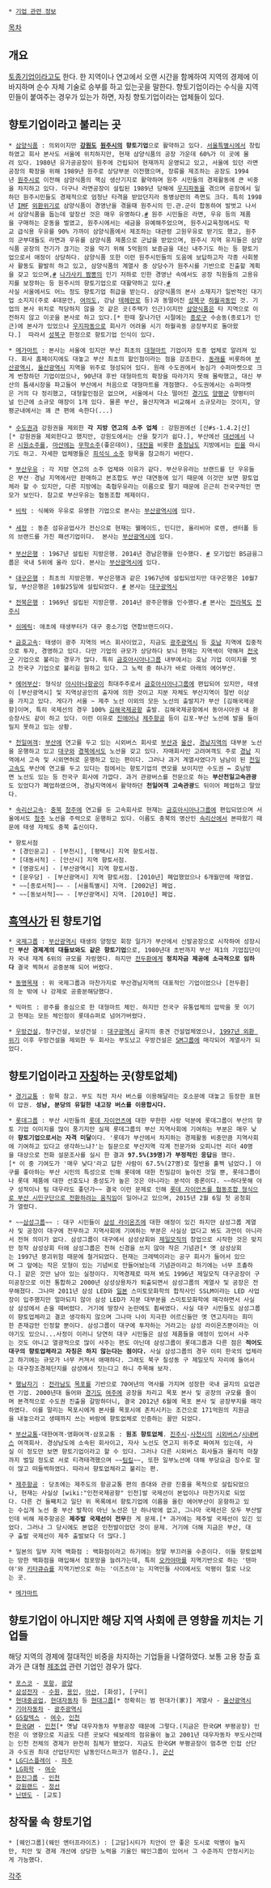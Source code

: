  * [[기업 관련 정보]]

[[목차]]
== 개요 ==
[[토종기업]]이라고도 한다. 한 지역이나 연고에서 오랜 시간을 함께하여 지역의 경제에 이바지하며 순수 자체 기술로 승부를 하고 있는곳을 말한다. 향토기업이라는 수식을 지역민들이 붙여주는 경우가 있는가 하면, 자칭 향토기업이라는 업체들이 있다. 

== 향토기업이라고 불리는 곳 ==
 * [[삼양식품]] : 의외이지만 '''[[강원도]] [[원주시]]의 향토기업'''으로 활약하고 있다. [[서울특별시]]에서 창립하였고 회사 본사도 서울에 위치하지만, 현재 삼양식품의 공장 가운데 60%가 이 곳에 몰려 있다. 1980년 유가공공장이 원주에 건립되어 현재까지 운영되고 있고, 서울에 있던 라면공장의 확장을 위해 1989년 원주로 상당부분 이전했으며, 장류를 제조하는 공장도 1994년 [[원주시]]로 이전해 삼양식품의 핵심 생산기지로 활약하며 원주 시민들의 경제활동에 큰 비중을 차지하고 있다. 더구나 라면공장이 설립된 1989년 당해에 [[우지파동]]을 겪으며 공장에서 일하던 원주시민들도 경제적으로 엄청난 타격을 받았던지라 동병상련의 측면도 크다. 특히 1998년 [[IMF]] [[외환위기]]로 삼양식품이 경영난을 겪을때 원주시의 민.관.군이 합동하여 발벗고 나서서 삼양식품을 돕는데 앞장선 것은 매우 유명하다.[http://legacy.h21.hani.co.kr/h21/data/L980216/1p9h2g03.html #] 원주 시민들은 라면, 우유 등의 제품을 구매하는 운동을 벌였고, 원주시에서는 세금을 유예해주었으며, 원주시교육청에서도 학교 급식용 우유를 90% 가까이 삼양식품에서 제조하는 대관령 고원우유로 받기도 했고, 원주의 군부대들도 라면과 우유를 삼양식품 제품으로 군납을 받았으며, 원주시 지역 유지들은 삼양식품 공장의 전기가 끊기는 것을 막기 위해 5억원의 보증금을 대신 내주기도 하는 등 향토기업으로서 애정이 상당하다. 삼양식품 또한 이런 원주시민들의 도움에 보답하고자 각종 사회봉사 활동도 활발히 하고 있고, 삼양식품의 계열사 중 상당수가 원주시를 기반으로 진출할 계획을 갖고 있으며,[http://m.wonjutoday.co.kr/articleView.html?idxno=66451&menu=2 #] [[나가사키 짬뽕]]의 인기 저하로 인한 경영난 속에서도 공장 직원들의 고용유지를 보장하는 등 원주시의 향토기업으로 대활약하고 있다.[http://wonjucci.korcham.net/subMenu01.cci?searchType=ALL&searchWord=&list_start_date=&list_end_date=&pageSize=&branch_id=&branch_child_id=&pageNum=1&list_show_answer=N&menuId=762&subMenuId=3600&communityKey=B1046&boardId=99&act=VIEW #]  
 사실 서울에서도 어느 정도 향토기업 취급을 받는다. 삼양식품의 본사 소재지가 일반적인 대기업 소지지(주로 4대문안, [[여의도]], 강남 [[테헤란로]] 등)과 동떨어진 [[성북구]] [[하월곡동]]인 것. 기업의 본사 위치로 적당하지 않을 것 같은 곳(주택가 인근)이지만 [[삼양식품]]은 타 지역으로 이전하지 않고 이곳을 본사로 하고 있다.[* 한때 잘나가던 시절에는 [[종로구]] 수송동(종로1가 인근)에 본사가 있었으나 [[우지파동]]으로 회사가 어려울 시기 하월곡동 공장부지로 돌아왔다.]  따라서 [[성북구]] 한정으로 향토기업 인식이 있다.

 * [[메가마트]] : 본사는 서울에 있지만 부산 최초의 [[대형마트]] 기업이자 토종 업체로 알려져 있다. 회사 홈페이지에도 대놓고 부산 최초의 할인점이라는 점을 강조한다. [[동래]]를 비롯하여 [[부산광역시]], [[울산광역시]] 지역을 위주로 형성되어 있다. 원래 수도권에서 농심가 수퍼마켓으로 크게 번창하던 기업이었으나, 90년대 후반 대형마트의 확장을 따라가지 못해 몰락했고, 대신 부산의 틈새시장을 파고들어 부산에서 처음으로 대형마트를 개점했다. 수도권에서는 슈퍼마켓은 거의 다 정리했고, 대형할인점은 없으며, 서울에서 다소 떨어진 [[경기도]] [[양평]]군 양평터미널 인근에 소규모 매장이 1개 있다. 물론 부산, 울산지역과 비교해서 소규모라는 것이지, 양평군내에서는 꽤 큰 편에 속한다(...)
 
 * [[수도권]]과 강원권을 제외한 '''각 지방 연고의 소주 업체''' : 강원권에선 [산#s-1.4.2|산][* 강원권을 제외한다고 했지만, 강원도에서는 산을 찾기가 쉽다.], 부산에선 [[대선]]에서 나온 [[시원소주]]를, [[마산]]에는 [[무학]]소주(좋은데이), [[대전]]을 비롯한 [[충청남도]] 지방에서는 [[린]]을 마시기도 하고. 자세한 업체명들은 [[희석식 소주]] 항목을 참고하기 바란다.

 * [[부산우유]] : 각 지방 연고의 소주 업체와 이유가 같다. 부산우유라는 브랜드를 단 우유들은 부산ㆍ경남 지역에서만 판매하고 본조합도 부산 대연동에 있기 때문에 이것만 보면 향토업체라 할 수 있지만, 다른 지방에는 축협우유라는 이름으로 팔기 때문에 은근히 전국구적인 면모가 보인다. 참고로 부산우유는 협동조합 체제이다.

 * [[비락]] : 식혜와 우유로 유명한 기업으로 본사는 [[부산광역시]]에 있다.
 
 * [[세정]] : 동춘 섬유공업사가 전신으로 현재는 웰메이드, 인디안, 올리비아 로렌, 센터폴 등의 브랜드를 가진 패션기업이다.  본사는 [[부산광역시]]에 있다.
 
 * [[부산은행]] : 1967년 설립된 지방은행. 2014년 경남은행을 인수했다. [http://news.newsway.co.kr/view.php?tp=1&ud=2015020608144813437&md=20150206084121_AO #] 모기업인 BS금융그룹은 국내 5위에 올라 있다. 본사는 [[부산광역시]]에 있다.

 * [[대구은행]] : 최초의 지방은행. 부산은행과 같은 1967년에 설립되었지만 대구은행은 10월7일, 부산은행은 10월25일에 설립되었다. [http://www.fntimes.com/paper/old_view.aspx?num=0220101206041 #] 본사는 [[대구광역시]]

 * [[전북은행]] : 1969년 설립된 지방은행. 2014년 광주은행을 인수했다.[http://www.edaily.co.kr/news/NewsRead.edy?SCD=JA21&newsid=02735526606251608&DCD=A00102&OutLnkChk=Y #] 본사는 [[전라북도]] [[전주시]]

 * [[쉬메릭]]: 애초에 태생부터가 대구 중소기업 연합브랜드이다.

 * [[금호고속]]: 태생이 광주 지역의 버스 회사이었고, 지금도 [[광주광역시]] 등 [[호남]] 지역에 집중적으로 투자, 경영하고 있다. 다만 기업의 규모가 상당하다 보니 현재는 지역색이 약해져 [[전국구]] 기업으로 불리는 경우가 많다. 특히 [[금호아시아나그룹]] 내부에서는 호남 기업 이미지를 벗고 전국구 기업으로 불리길 원하고 있다. 그 노력 중 하나가 바로 아래의 에어부산.

 * [[에어부산]]: 형식상 [[아시아나항공]]이 최대주주로서 [[금호아시아나그룹]]에 편입되어 있지만, 태생이 [부산광역시] 및 지역상공인의 출자에 의한 것이고 지분 자체도 부산지역이 절반 이상을 가지고 있다. 게다가 서울 ~ 제주 노선 이외의 모든 노선의 출발지가 부산 [김해국제공항]이며, 특히 국제선의 경우 100% [[김해국제공항]] 출발. 김해국제공항에서 동아시아권 내 환승장사도 같이 하고 있다. 이런 이유로 [[진에어]]나 [[제주항공]] 등이 김포-부산 노선에 발을 들이밀지 못하고 있는 상황. 

 * [[천일여객]]: [[부산]]에 연고를 두고 있는 시외버스 회사로 [[부산]]과 [[울산]], [[경남]]지역의 대부분 노선을 운행하고 있고 [[대구]]와 [[경북]]에서도 노선을 갖고 있다. 자매회사인 고려여객도 주로 [[경남]] 지역에서 고속 및 시외면허로 운행하고 있는 편이다. 그러나 과거 계열사였다가 남남이 된 [[천일고속]]도 부산에 연고를 두고 있다는 점에서는 향토기업의 면모를 보이지만 수도권 ↔ 호남방면 노선도 있는 등 전국구 회사에 가깝다. 과거 관광버스를 전문으로 하는 '''부산천일고속관광'''도 있었다가 폐업하였으며, 경남지역에서 활약하던 '''천일여객 고속관광'''도 뒤이어 폐업하고 말았다.

 * [[속리산고속]]: [[충북]] [[청주]]에 연고를 둔 고속회사로 현재는 [[금호아시아나그룹]]에 편입되었으며 서울에서도 [[청주]] 노선을 주력으로 운행하고 있다. 이름도 충북의 명산인 [[속리산]]에서 본따왔기 때문에 태생 자체도 충북 출신이다.

 * 향토서점
  * [경인문고] - [부천시], [평택시] 지역 향토서점.
  * [대동서적] - [안산시] 지역 향토서점.
  * [영광도서] - [부산광역시] 지역 향토서점.
  * [문우당] - [부산광역시] 지역 향토서점. [2010년] 폐업했었으나 6개월만에 재영업. 
  * ~~[종로서적]~~ - [서울특별시] 지역. [2002년] 폐업.
  * ~~[동보서적]~~ - [부산광역시] 지역. [2010년] 폐업.
== [[흑역사]]가 된 향토기업 ==
 * [[국제그룹]] : [[부산광역시]] 태생의 양정모 회장 일가가 부산에서 신발공장으로 시작하여 성장시킨 '''부산 경제계의 대들보와도 같은 향토기업'''으로, 1980년대 초반까지 부산 제1의 기업집단이자 국내 재계 6위의 규모를 자랑했다. 하지만 [[전두환]]에게 '''정치자금 제공에 소극적으로 임하다''' 결국 찍혀서 공중분해 되어 버렸다.

 * [[동명목재]] : 위 국제그룹과 마찬가지로 부산경남지역의 대표적인 기업이었으나 [전두환]의 눈 밖에 나 강제로 공중분해당했다.

 * 빅마트 : 광주를 중심으로 한 대형마트 체인. 하지만 전국구 유통업체의 압박을 못 이기고 현재는 모든 체인점이 롯데슈퍼로 넘어가버렸다.

 * [[우방]]건설, 청구건설, 보성건설 : [[대구광역시]] 굴지의 중견 건설업체였으나, [[1997년 외환 위기]] 이후 우방건설을 제외한 두 회사는 부도났고 우방건설은 [[SM]]그룹에 매각되어 계열사가 되었다. 

== 향토기업이라고 '''[[자칭]]'''하는 곳(향토'''없'''체) ==
 * [[경기교통]] : 항목 참고. 부도 직전 자사 버스를 이용해달라는 호소문에 대놓고 등장한 표현이 압권. '''성남, 분당의 유일한 내고장 버스를 이용합시다.'''

 * [[롯데그룹]] : 부산 시민들의 [[롯데 자이언츠]]에 대한 무한한 사랑 덕분에 롯데그룹이 부산의 향토 기업 이미지를 많이 풍기지만 실제 롯데그룹의 부산 지역사회에 기여하는 부분은 매우 낮아 '''향토기업으로서는 자격 미달'''이다. '롯데가 부산에서 차지하는 경제활동 비중만큼 지역사회에 기여하고 있다고 생각하느냐?'는 질문으로 부산지역 각계 전문가와 오피니언 리더 40명을 대상으로 전화 설문조사를 실시 한 결과 '''97.5%(39명)가 부정적인 응답'''을 했다.[* 이 중 기여도가 '매우 낮다'라고 답한 사람이 67.5%(27명)로 절반을 훌쩍 넘었다.] 야구를 좋아하는 부산 시민의 특성으로 인해 롯데에 대한 친밀감이 높아진 것일 뿐, 롯데그룹이나 롯데 제품에 대한 선호도나 충성도가 높은 것은 아니라는 분석이 중론이다. ~~하다못해 야구 성적이나 팀 대우라도 좋던가~~ 결국 이런 문제로 인해 [http://www.yonhapnews.co.kr/bulletin/2015/02/03/0200000000AKR20150203082200051.HTML 롯데 자이언츠를 협동조합 형식으로 부산 시민구단으로 전환하려는 움직임]이 일어나고 있으며, 2015년 2월 6일 첫 공청회가 열렸다.

 * ~~[[삼성그룹]]~~ : 대구 시민들이 [[삼성 라이온즈]]에 대한 애정이 있긴 하지만 삼성그룹 계열사 및 공장이 대구에 전무하고 지역사회에 기여하는 부분은 사실상 없다고 봐도 과언이 아니라서 전혀 의미가 없다. 삼성그룹이 대구에서 삼성상회와 [[제일모직]]의 창업으로 시작한 것은 맞지만 정작 삼성상회 터에 삼성그룹은 전혀 신경을 쓰지 않아 작은 기념관[* 옛 삼성상회는 1997년 붕괴위험 때문에 철거되었다. 현재는 크레텍이라는 공구 회사가 들어서 있으며 그 앞에는 작은 모형이 있는 기념비로 만들어놨는데 기념관이라고 하기에는 너무 조촐하다.] 같은 것만 남아 있는 실정이다. 지역경제로 따져 봐도 1996년 제일모직 대구공장이 구미공장으로 이전 통합하고 2000년 삼성상용차가 퇴출되면서 삼성그룹의 계열사 및 공장은 전무해졌다. 그나마 2011년 삼성 LED와 [[일본]] 스미토모화학의 합작사인 SSLM이라는 LED 사업장이 입주했지만 얼마되지 않아 삼성 LED가 지분 대부분을 스미토모화학에 매각하면서 사실상 삼성에서 손을 떼버렸다. 거기에 땅장사 논란에도 휩싸였다. 사실 대구 시민들도 삼성그룹이 향토업체라고 결코 생각하지 않으며 그나마 나이 지극한 어르신들만 옛 연고지라는 희미한 존재감만 인정할 뿐이다. 삼성그룹이 대구에 투자하는 거라고는 삼성 라이온즈뿐이라는 이야기도 있으니...사정이 이러니 당연히 대구 시민들은 삼성 제품들을 애정이 있어서 사주는 것도 아니고 열광적으로 많이 사주는 편도 아닌데 삼성그룹이 롯데그룹과 다른 점은 '''적어도 대구의 향토업체라고 자칭은 하지 않는다는 점이다.''' 사실 삼성그룹의 경우 이미 한국의 업체라고 하기에는 규모가 너무 커져서 애매하다. 그래도 북구 칠성동 구 제일모직 자리에 들어서는 대구창조경제단지를 삼성에서 짓는다고 하니 주목해 보자.

 * [[행남자기]] : [[전라남도]] [[목포]]를 기반으로 70여년의 역사를 가지며 성장한 국내 굴지의 요업관련 기업. 2000년대 들어와 [[경기도]] [[여주]]에 공장을 차리고 목포 본사 및 공장의 규모를 줄이며 본격적으로 수도권 진출을 갈망하더니, 결국 2012년 6월에 목포 본사 및 공장부지를 매각하였다. 이를 말리는 목포시에게 본사를 목포시에 존치시키는 조건으로 171억원의 지원금을 내놓으라고 생떼까지 쓰는 바람에 향토없체로 인증하는 꼴만 되었다. 

 * [[부산교통]]·대한여객·영화여객·삼포교통 : '''원조 향토없체'''. [[진주시]]-[[사천시]]의 [[시외버스]]/[[시내버스]] 여객회사. 경상남도에 소속된 회사이고, 자사 노선도 연고지 위주로 짜여져 있는데, 사실 이 정도만 보면 향토기업이라고 할 수 있다. 그러나 다른 시외버스 회사들과 물리적 마찰까지 벌일 정도로 서로 티격태격했으며 ~~[[팀킬]]~~, 또한 일부노선에 대해 부당요금 징수로 말이 많고 떠들썩하였다. 따라서 향토없체라고 불리는 편.

 * [[제주항공]] : 당초에는 제주도의 항공교통 편의 증대와 관광 진흥을 목적으로 설립되었으나, 현재는 사실상 [wiki:"인천국제공항" 인천]발 국제선이 본업이나 마찬가지로 되었다. 다른 건 둘째치고 일단 위 목록에서 향토기업에 이름을 올린 에어부산이 운항하고 있는 수십개 노선 중 부산 발착이 아닌 노선은 단 하나밖에 없고, 그나마 국제선은 모두 부산발인데 비해 제주항공은 '''제주발 국제선이 전무'''한 게 문제.[* 과거에는 제주발 국제선이 있긴 있었다. 그러나 그 당시에도 본업은 인천발이었던 것이 문제. 거기에 더해 지금은 부산, 대구 출발 국제선이 제주 출발보다 더 많다.]

 * 일본의 일부 지역 백화점 : 백화점이라고 하기에는 정말 부끄러울 수준이다. 이들 향토없체는 망한 백화점을 매입해서 점포망을 늘려가는데, 특히 [[오카야마]]를 지역기반으로 하는 '텐마야'와 [[키타큐슈]]를 지역기반으로 하는 '이즈츠야'는 지역민들 사이에서도 악평이 절로 나오는 곳.

 * [[메가마트]]

== 향토기업이 아니지만 해당 지역 사회에 큰 영향을 끼치는 기업들 ==
해당 지역의 경제에 절대적인 비중을 차지하는 기업들을 나열하였다. 보통 고용 창출 효과가 큰 대형 [[제조업]] 관련 기업인 경우가 많다.

 * [[포스코]] - [[포항]], [[광양]]
 * [[삼성전자]] - [[수원]], [[용인]], [[아산]], [화성], [구미]
 * [[현대중공업]], [[현대자동차]] 등 [[현대그룹]][* 정확히는 범 현대가(家)] 계열사 - [[울산광역시]]
 * [[기아자동차]] - [[광주광역시]] 
 * [[GS칼텍스]] - [[여수]], [[인천]]
 * [[한국GM]] - [[인천]][* 옛날 대우자동차 부평공장 때문에 그렇다.(지금은 한국GM 부평공장) 인천은 이 영향으로 지금도 다른 곳보다 쉐보레의 점유율이 높고 2001년 대우자동차 부도사건때는 인천 전체의 경제가 완전히 침체가 됐었다. 지금도 한국GM 부평공장이 멈추면 인접 산단과 수도권 최대 산업단지인 남동인더스파크가 멈춘다.], [[군산]]
 * [[LG디스플레이]] - [[파주]]
 * [[LG화학]] - [[여수]]
 * [[한진그룹]] - [[인천]]
 * [[강원랜드]] - [[정선]]
 * [[닌텐도]] - [교토]
== 창작물 속 향토기업 ==
 * [웨인그룹](웨인 엔터프라이즈) : [고담]시티가 치안이 안 좋은 도시로 악명이 높지만, 치안 및 경제 개선에 상당한 노력을 기울인 웨인그룹이 있어서 그 수준까지 안정시키는게 가능했다.

[[각주]]
